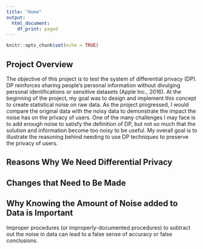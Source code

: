 ```yaml
---
title: "Home"
output:
  html_document:
    df_print: paged
---
```


```r
knitr::opts_chunk$set(echo = TRUE)
```

## Project Overview

The objective of this project is to test the system of differential privacy (DP). DP reinforces sharing people’s personal information without divulging personal identifications or sensitive datasets (Apple Inc., 2016). At the beginning of the project, my goal was to design and implement this concept to create statistical noise on raw data. As the project progressed, I would compare the original data with the noisy data to demonstrate the impact the noise has on the privacy of users. One of the many challenges I may face is to add enough noise to satisfy the definition of DP, but not so much that the solution and information become too noisy to be useful. My overall goal is to illustrate the reasoning behind needing to use DP techniques to preserve the privacy of users.


## Reasons Why We Need Differential Privacy
## Changes that Need to Be Made
## Why Knowing the Amount of Noise added to Data is Important
Improper procedures (or improperly-documented procedures) to subtract out the noise in data can lead to a false sense of accuracy or false conclusions. 

